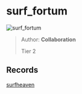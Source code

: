 
# surf_fortum

![surf_fortum](https://raw.githubusercontent.com/Sayt123/SurfMapPics/Maps-and-bonuses/csgo/surf_fortum.jpg)

> Author: **Collaboration**
>
> Tier 2

## Records

[surfheaven](https://surfheaven.eu/map/surf_fortum)
